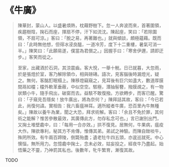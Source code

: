 # 《牛廣》

> 陳華封，蒙山人。以盛暑煩熱，枕藉野樹下。忽一人奔波而來，首著圍領，疾趨樹陰，掬石而座，揮扇不停，汗下如流沈。陳起座，笑曰：「若除圍領，不扇可涼。」客曰：「脫之易，再著難也。」就與傾談，頗極蘊藉。既而曰：「此時無他想，但得冰浸良醞，一道冷芳，度下十二重樓，暑氣可消一半。」陳笑曰：「此願易遂，僕當為君償之。」因握手曰：「寒舍伊邇，請即迂步。」客笑而從之。
>
> 至家，出藏酒於石洞，其涼震齒。客大悅，一舉十觥。日已就暮，大忽雨，於是張燈於室，客乃解除領巾，相與磅礡。語次，見客腦後時漏燈光，疑之。無何，客酩酊眠榻上。陳移燈竊窺之，見耳後有巨穴如盞大，數道厚膜間鬲如欞；欞外軟革垂蔽，中似空空。駭極，潛抽髻簪，撥膜覘之，有一物狀類小牛，隨手飛出，破窗而去。益駭不敢復撥。方欲轉步，而客已醒。驚曰：「子窺見吾隱矣！放牛廣出，將為奈何？」陳拜詰其故，客曰：「今已若此，尚復何諱。實相告：我六畜瘟神耳。適所縱者牛廣，恐百里內牛無種矣。」陳故以養牛為業，聞之大恐，拜求術解。客曰：「余且不免於罪，其何術之能解？惟苦參散最效，其廣傳此方，勿存私念可也。」言已謝別出門，又掬土堆壁龕中，曰：「每用一合亦效。」拱不復見。居無何，牛果病，瘟疫大作。陳欲專利，秘其方不肯傳，惟傳其弟。弟試之神驗。而陳自銼啖牛，殊罔所效。有牛兩百蹄陵，倒斃殆盡；遺老牡牛四五頭，亦逡巡就死。中心懊惱，無所用力。忽憶龕中掬土，念未必效，姑妄投之，經夜牛乃盡起。始悟藥之不靈，乃神罰其私也。後數年，牝牛繁育，漸復其故。

TODO
